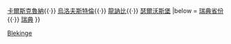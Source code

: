{{Navbox
|name    = 布萊金厄省
|title   = [[布萊金厄省]][[瑞典市镇|市镇]]
|image   = [[File:Blekinge vapen.svg|35px|布萊金厄省省徽]]
|state   = uncollapsed
|imagestyle = padding-right: .5em;
|titlestyle = background: #b8d2ff;
|belowstyle = background: #e6f2ff;

|list1   = [[卡尔斯港市|卡爾斯港]]{{·}} [[卡尔斯克鲁纳市|卡爾斯克魯納]]{{·}} [[乌洛夫斯特伦市|烏洛夫斯特倫]]{{·}} [[龙讷比市|龍訥比]]{{·}} [[瑟尔沃斯堡市|瑟爾沃斯堡]]
|below = [[瑞典省份]]{{·}} [[瑞典]]
}}<noinclude>
[[Category:瑞典市镇模板|Blekinge]]
</noinclude>